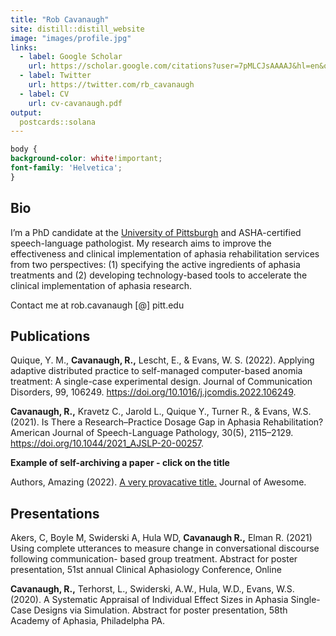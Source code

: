 ```yaml
---
title: "Rob Cavanaugh"    
site: distill::distill_website
image: "images/profile.jpg"
links:
  - label: Google Scholar
    url: https://scholar.google.com/citations?user=7pMLCJsAAAAJ&hl=en&oi=sra
  - label: Twitter
    url: https://twitter.com/rb_cavanaugh
  - label: CV
    url: cv-cavanaugh.pdf
output:
  postcards::solana
---
```


```css

body {
background-color: white!important;
font-family: 'Helvetica';
}
```

## Bio

I'm a PhD candidate at the [University of Pittsburgh](https://www.lrcl.pitt.edu/) and ASHA-certified speech-language pathologist. My research aims to improve the effectiveness and clinical implementation of aphasia rehabilitation services from two perspectives: (1) specifying the active ingredients of aphasia treatments and (2) developing technology-based tools to accelerate the clinical implementation of aphasia research.

Contact me at rob.cavanaugh [@] pitt.edu

## Publications

Quique, Y. M., **Cavanaugh, R.,** Lescht, E., & Evans, W. S. (2022). Applying adaptive distributed practice to self-managed computer-based anomia treatment: A single-case experimental design. Journal of Communication Disorders, 99, 106249. <https://doi.org/10.1016/j.jcomdis.2022.106249>.

**Cavanaugh, R.,** Kravetz C., Jarold L., Quique Y., Turner R., & Evans, W.S. (2021). Is There a Research--Practice Dosage Gap in Aphasia Rehabilitation? American Journal of Speech-Language Pathology, 30(5), 2115--2129. <https://doi.org/10.1044/2021_AJSLP-20-00257>.

**Example of self-archiving a paper - click on the title**

Authors, Amazing (2022). [A very provacative title.](fake-paper.pdf) Journal of Awesome.


## Presentations

Akers, C, Boyle M, Swiderski A, Hula WD, **Cavanaugh R.,** Elman R. (2021) Using complete utterances to measure change in conversational discourse following communication- based group treatment. Abstract for poster presentation, 51st annual Clinical Aphasiology Conference, Online

**Cavanaugh, R.,** Terhorst, L., Swiderski, A.W., Hula, W.D., Evans, W.S. (2020). A Systematic Appraisal of Individual Effect Sizes in Aphasia Single-Case Designs via Simulation. Abstract for poster presentation, 58th Academy of Aphasia, Philadelpha PA.
